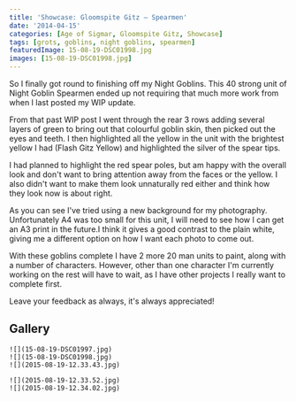```yaml
---
title: 'Showcase: Gloomspite Gitz – Spearmen'
date: '2014-04-15'
categories: [Age of Sigmar, Gloomspite Gitz, Showcase]
tags: [grots, goblins, night goblins, spearmen]
featuredImage: 15-08-19-DSC01998.jpg
images: [15-08-19-DSC01998.jpg]
---
```


So I finally got round to finishing off my Night Goblins. This 40 strong unit of Night Goblin Spearmen ended up not requiring that much more work from when I last posted my WIP update.

From that past WIP post I went through the rear 3 rows adding several layers of green to bring out that colourful goblin skin, then picked out the eyes and teeth. I then highlighted all the yellow in the unit with the brightest yellow I had (Flash Gitz Yellow) and highlighted the silver of the spear tips.

I had planned to highlight the red spear poles, but am happy with the overall look and don't want to bring attention away from the faces or the yellow. I also didn't want to make them look unnaturally red either and think how they look now is about right.

As you can see I've tried using a new background for my photography. Unfortunately A4 was too small for this unit, I will need to see how I can get an A3 print in the future.I think it gives a good contrast to the plain white, giving me a different option on how I want each photo to come out.

With these goblins complete I have 2 more 20 man units to paint, along with a number of characters. However, other than one character I'm currently working on the rest will have to wait, as I have other projects I really want to complete first.

Leave your feedback as always, it's always appreciated!

## Gallery

```grid|3
![](15-08-19-DSC01997.jpg)
![](15-08-19-DSC01998.jpg)
![](2015-08-19-12.33.43.jpg)
```

```grid|2
![](2015-08-19-12.33.52.jpg)
![](2015-08-19-12.34.02.jpg)
```
